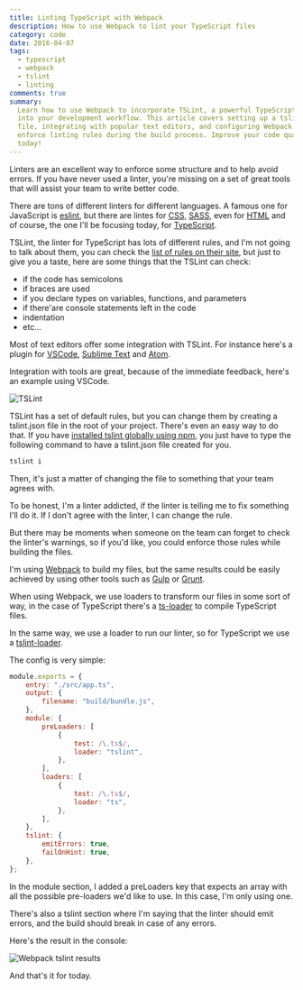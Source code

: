 ```yaml
---
title: Linting TypeScript with Webpack
description: How to use Webpack to lint your TypeScript files
category: code
date: 2016-04-07
tags:
  - typescript
  - webpack
  - tslint
  - linting
comments: true
summary:
  Learn how to use Webpack to incorporate TSLint, a powerful TypeScript linter,
  into your development workflow. This article covers setting up a tslint.json
  file, integrating with popular text editors, and configuring Webpack to
  enforce linting rules during the build process. Improve your code quality
  today!
---
```


Linters are an excellent way to enforce some structure and to help avoid errors.
If you have never used a linter, you're missing on a set of great tools that
will assist your team to write better code.

There are tons of different linters for different languages. A famous one for
JavaScript is [eslint](http://eslint.org/), but there are lintes for
[CSS](http://csslint.net/), [SASS](https://github.com/brigade/scss-lint/), even
for [HTML](https://github.com/deezer/html-linter) and of course, the one I'll be
focusing today, for [TypeScript](https://palantir.github.io/tslint/).

TSLint, the linter for TypeScript has lots of different rules, and I'm not going
to talk about them, you can check the
[list of rules on their site](https://palantir.github.io/tslint/rules/), but
just to give you a taste, here are some things that the TSLint can check:

- if the code has semicolons
- if braces are used
- if you declare types on variables, functions, and parameters
- if there'are console statements left in the code
- indentation
- etc...

Most of text editors offer some integration with TSLint. For instance here's a
plugin for
[VSCode](https://marketplace.visualstudio.com/items?itemName=eg2.tslint),
[Sublime Text](https://packagecontrol.io/packages/SublimeLinter-contrib-tslint)
and [Atom](https://atom.io/packages/linter-tslint).

Integration with tools are great, because of the immediate feedback, here's an
example using VSCode.

![TSLint](tslint.png)

TSLint has a set of default rules, but you can change them by creating a
tslint.json file in the root of your project. There's even an easy way to do
that. If you have
[installed tslint globally using npm](https://www.npmjs.com/package/tslint), you
just have to type the following command to have a tslint.json file created for
you.

```bash
tslint i
```

Then, it's just a matter of changing the file to something that your team agrees
with.

To be honest, I'm a linter addicted, if the linter is telling me to fix
something I'll do it. If I don't agree with the linter, I can change the rule.

But there may be moments when someone on the team can forget to check the
linter's warnings, so if you'd like, you could enforce those rules while
building the files.

I'm using [Webpack](https://webpack.github.io/) to build my files, but the same
results could be easily achieved by using other tools such as
[Gulp](http://gulpjs.com/) or [Grunt](http://gruntjs.com/).

When using Webpack, we use loaders to transform our files in some sort of way,
in the case of TypeScript there's a
[ts-loader](https://www.npmjs.com/package/ts-loader) to compile TypeScript
files.

In the same way, we use a loader to run our linter, so for TypeScript we use a
[tslint-loader](https://www.npmjs.com/package/tslint-loader).

The config is very simple:

```js
module.exports = {
	entry: "./src/app.ts",
	output: {
		filename: "build/bundle.js",
	},
	module: {
		preLoaders: [
			{
				test: /\.ts$/,
				loader: "tslint",
			},
		],
		loaders: [
			{
				test: /\.ts$/,
				loader: "ts",
			},
		],
	},
	tslint: {
		emitErrors: true,
		failOnHint: true,
	},
};
```

In the module section, I added a preLoaders key that expects an array with all
the possible pre-loaders we'd like to use. In this case, I'm only using one.

There's also a tslint section where I'm saying that the linter should emit
errors, and the build should break in case of any errors.

Here's the result in the console:

![Webpack tslint results](webpack-tslint.png)

And that's it for today.
